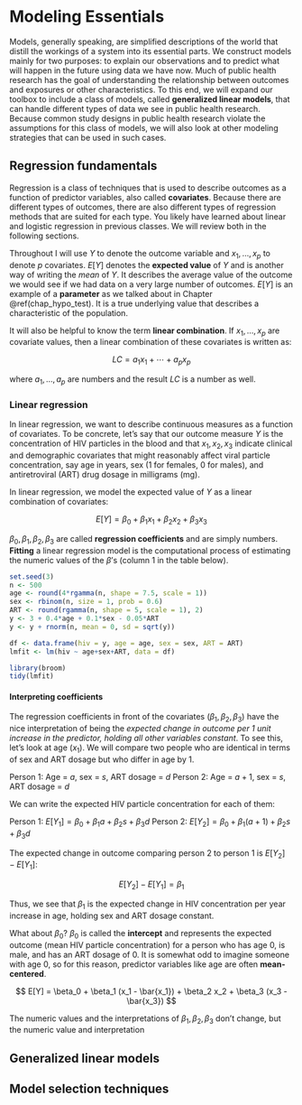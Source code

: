 # Modeling Essentials {#chap_modeling}

Models, generally speaking, are simplified descriptions of the world that distill the workings of a system into its essential parts. We construct models mainly for two purposes: to explain our observations and to predict what will happen in the future using data we have now. Much of public health research has the goal of understanding the relationship between outcomes and exposures or other characteristics. To this end, we will expand our toolbox to include a class of models, called **generalized linear models**, that can handle different types of data we see in public health research. Because common study designs in public health research violate the assumptions for this class of models, we will also look at other modeling strategies that can be used in such cases.

## Regression fundamentals

Regression is a class of techniques that is used to describe outcomes as a function of predictor variables, also called **covariates**. Because there are different types of outcomes, there are also different types of regression methods that are suited for each type. You likely have learned about linear and logistic regression in previous classes. We will review both in the following sections.

Throughout I will use $Y$ to denote the outcome variable and $x_1,\ldots,x_p$ to denote $p$ covariates. $E[Y]$ denotes the **expected value** of $Y$ and is another way of writing the *mean* of $Y$. It describes the average value of the outcome we would see if we had data on a very large number of outcomes. $E[Y]$ is an example of a **parameter** as we talked about in Chapter \@ref(chap_hypo_test). It is a true underlying value that describes a characteristic of the population.

It will also be helpful to know the term **linear combination**. If $x_1,\ldots,x_p$ are covariate values, then a linear combination of these covariates is written as:

$$ LC = a_1 x_1 + \cdots + a_p x_p $$

where $a_1,\ldots,a_p$ are numbers and the result $LC$ is a number as well.

### Linear regression

In linear regression, we want to describe continuous measures as a function of covariates. To be concrete, let's say that our outcome measure $Y$ is the concentration of HIV particles in the blood and that $x_1,x_2,x_3$ indicate clinical and demographic covariates that might reasonably affect viral particle concentration, say age in years, sex (1 for females, 0 for males), and antiretroviral (ART) drug dosage in milligrams (mg).

In linear regression, we model the expected value of $Y$ as a linear combination of covariates:

$$ E[Y] = \beta_0 + \beta_1 x_1 + \beta_2 x_2 + \beta_3 x_3 $$

$\beta_0,\beta_1,\beta_2,\beta_3$ are called **regression coefficients** and are simply numbers. **Fitting** a linear regression model is the computational process of estimating the numeric values of the $\beta$'s (column 1 in the table below).

```r
set.seed(3)
n <- 500
age <- round(4*rgamma(n, shape = 7.5, scale = 1))
sex <- rbinom(n, size = 1, prob = 0.6)
ART <- round(rgamma(n, shape = 5, scale = 1), 2)
y <- 3 + 0.4*age + 0.1*sex - 0.05*ART
y <- y + rnorm(n, mean = 0, sd = sqrt(y))

df <- data.frame(hiv = y, age = age, sex = sex, ART = ART)
lmfit <- lm(hiv ~ age+sex+ART, data = df)

library(broom)
tidy(lmfit)
```

#### Interpreting coefficients

The regression coefficients in front of the covariates ($\beta_1,\beta_2,\beta_3$) have the nice interpretation of being the *expected change in outcome per 1 unit increase in the predictor, holding all other variables constant*. To see this, let's look at age ($x_1$). We will compare two people who are identical in terms of sex and ART dosage but who differ in age by 1.

Person 1: Age = $a$, sex = $s$, ART dosage = $d$
Person 2: Age = $a+1$, sex = $s$, ART dosage = $d$

We can write the expected HIV particle concentration for each of them:

Person 1: $E[Y_1] = \beta_0 + \beta_1a + \beta_2s + \beta_3d$
Person 2: $E[Y_2] = \beta_0 + \beta_1(a+1) + \beta_2s + \beta_3d$

The expected change in outcome comparing person 2 to person 1 is $E[Y_2] - E[Y_1]$:

$$ E[Y_2] - E[Y_1] = \beta_1 $$

Thus, we see that $\beta_1$ is the expected change in HIV concentration per year increase in age, holding sex and ART dosage constant.

What about $\beta_0$? $\beta_0$ is called the **intercept** and represents the expected outcome (mean HIV particle concentration) for a person who has age 0, is male, and has an ART dosage of 0. It is somewhat odd to imagine someone with age 0, so for this reason, predictor variables like age are often **mean-centered**.

$$ E[Y] = \beta_0 + \beta_1 (x_1 - \bar{x_1}) + \beta_2 x_2 + \beta_3 (x_3 - \bar{x_3}) $$

The numeric values and the interpretations of $\beta_1,\beta_2,\beta_3$ don't change, but the numeric value and interpretation


## Generalized linear models


## Model selection techniques
